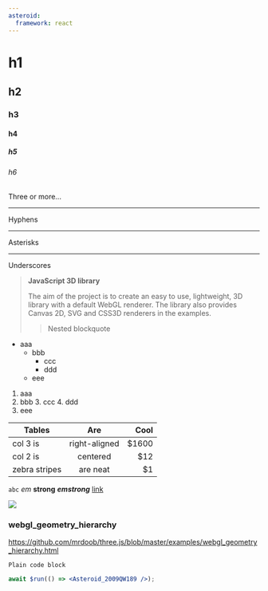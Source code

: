 ```yaml
---
asteroid:
  framework: react
---
```


# h1
## h2
### h3
#### h4
##### h5
###### h6

Three or more...

---

Hyphens

***

Asterisks

___

Underscores

> **JavaScript 3D library**
>
> The aim of the project is to create an easy to use, lightweight, 3D library with a default WebGL renderer.
> The library also provides Canvas 2D, SVG and CSS3D renderers in the examples.
>
> > Nested blockquote

- aaa
  - bbb
    - ccc
    - ddd
  - eee

1. aaa
  2. bbb
    3. ccc
    4. ddd
  5. eee

| Tables        | Are           | Cool  |
| ------------- |:-------------:| -----:|
| col 3 is      | right-aligned | $1600 |
| col 2 is      | centered      |   $12 |
| zebra stripes | are neat      |    $1 |

`abc` *em* **strong** ***emstrong*** [link](https://google.com)

![](https://media.giphy.com/media/W5g5W5hMkzrJQDpN3P/giphy.gif)

### webgl_geometry_hierarchy

https://github.com/mrdoob/three.js/blob/master/examples/webgl_geometry_hierarchy.html

```
Plain code block
```

```jsx
await $run(() => <Asteroid_2009QW189 />);
```
